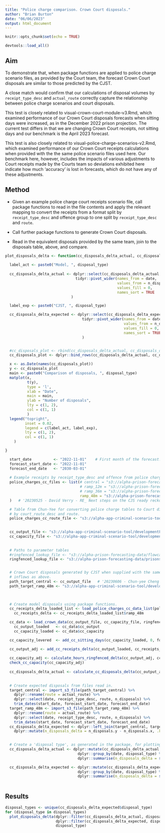 ```yaml
---
title: "Police charge comparison. Crown Court disposals."
author: "Brian Burton"
date: "06/06/2023"
output: html_document
---
```


```r
knitr::opts_chunk$set(echo = TRUE)

devtools::load_all()
```

## Aim

To demonstrate that, when package functions are applied to police charge
scenario files, as provided by the Court team, the forecast Crown Court
disposals are similar to those predicted by the CJST.

A close match would confirm that our calculations of disposal volumes by
`receipt_type_desc` and `actual_route` correctly capture the relationship
between police charge scenarios and court disposals.

This test is closely related to visual-crown-court-module-v3.Rmd, which
examined performance of our Crown Court disposals forecasts when sitting days
were increased, as in the December 2022 prison projection. The current test
differs in that we are changing Crown Court receipts, not sitting days and our
benchmark is the April 2023 forecast.

This test is also closely related to visual-police-charge-scenarios-v2.Rmd,
which examined performance of our Crown Court receipts calculations when
provided with the the same police scenario files used here. Our benchmark here,
however, includes the impacts of various adjustments to Court receipts made by
the Courts team so deviations exhibited here indicate how much 'accuracy' is
lost in forecasts, which do not have any of these adjustments.


## Method

* Given an example police charge court receipts scenario file, call package
  functions to read in the file contents and apply the
  relevant mapping to convert the receipts from a format split by
  `receipt_type_desc` and offence group to one split by `receipt_type_desc` and
  `route`.

* Call further package functions to generate Crown Court disposals.
  
* Read in the equivalent disposals provided by the same team, join to the
  disposals table, above, and compare.
  

```r

plot_disposals_delta <- function(cc_disposals_delta_actual, cc_disposals_delta_expected, disposal_type) {
  
  label_act <- paste0("Model, ", disposal_type)
  
  cc_disposals_delta_actual <- dplyr::select(cc_disposals_delta_actual, date, n_disposals_delta) %>%
                                tidyr::pivot_wider(names_from = date,
                                                   values_from = n_disposals_delta,
                                                   values_fill = 0,
                                                   names_sort = TRUE
                              )

  label_exp <- paste0("CJST, ", disposal_type)

  cc_disposals_delta_expected <- dplyr::select(cc_disposals_delta_expected, date, n_disposals_delta) %>%
                                   tidyr::pivot_wider(names_from = date,
                                                      values_from = n_disposals_delta,
                                                      values_fill = 0,
                                                      names_sort = TRUE
                                   )


  #cc_disposals_plot <- rbind(cc_disposals_delta_actual, cc_disposals_delta_expected)
  cc_disposals_plot <- dplyr::bind_rows(cc_disposals_delta_actual, cc_disposals_delta_expected)

  x <- as.Date(names(cc_disposals_plot))
  y <- cc_disposals_plot
  main <- paste0("Comparison of disposals, ", disposal_type)
  matplot(x,
          t(y),
          type = 'l',
          xlab = "Date",
          main = main,
          ylab = "Number of disposals",
          lty = c(1, 2),
          col = c(1, 1)
          )
  legend("topright",
         inset = 0.02,
         legend = c(label_act, label_exp),
         lty = c(1, 2),
         col = c(1, 1)
    )

}

```

```r

  start_date          <- "2022-11-01"    # First month of the forecast. Used for verifying inputs.
  forecast_start_date <- "2022-11-01"
  forecast_end_date   <- "2030-03-01"
  
  # Example receipts by receipt_type_desc and offence from police charge scenarios.
  police_charges_cc_files <- list(# central = "s3://alpha-prison-forecasting-data/prisons-ready-reckoner/prisonsreadyreckoner/test-files/test-police-demand-scenarios/April23_mid_pandemic_real_for_ready_reckoner.csv", # Records the total number of Crown Court receipts used as a baseline in the April 2023 projections. Includes background values from various sources, and an increase in charge numbers over a 24-month period.
                                  # ramp_12m = "s3://alpha-prison-forecasting-data/prisons-ready-reckoner/prisonsreadyreckoner/test-files/test-police-demand-scenarios/April23_mid_pandemic_real_12m_ramp_for_ready_reckoner.csv", # Records how Crown Court receipts would change if police charge numbers were increased over a 12-month period instead of over a 24-month period. Records differences relative to the values in April23_mid_pandemic_real_for_ready_reckoner.csv.
                                  # ramp_36m = "s3://alpha-prison-forecasting-data/prisons-ready-reckoner/prisonsreadyreckoner/test-files/test-police-demand-scenarios/April23_mid_pandemic_real_36m_ramp_for_ready_reckoner.csv", # Records how Crown Court receipts would change if police charge numbers were increased over a 36-month period instead of over a 24-month period. Records differences relative to the values in April23_mid_pandemic_real_for_ready_reckoner.csv.
                                  ramp_48m = "s3://alpha-prison-forecasting-data/prisons-ready-reckoner/prisonsreadyreckoner/test-files/test-police-demand-scenarios/April23_mid_pandemic_real_48m_ramp_for_ready_reckoner.csv" # Records how Crown Court receipts would change if police charge numbers were increased over a 48-month period instead of over a 24-month period. Records differences relative to the values in April23_mid_pandemic_real_for_ready_reckoner.csv.
  )   # '20230525 - David Verry - RE_ Next steps on the CJS ready reckoner.eml'

  # Table from Chun-Yee for converting police charge tables to Court disposals
  # by court_route_desc and route.
  police_charges_cc_route_file <- "s3://alpha-app-criminal-scenario-tool/developmentFolder/Dev_apr23_v1/crown_court_modelling/ccs_snapshot_20230125_jan23version/routes.csv"   # '20230518 - Chun-yee Cheng - cjst pre-covid route distribution.msg'  

  
  cc_output_file <- "s3://alpha-app-criminal-scenario-tool/developmentFolder/Dev_apr23_v1/model_outputs/sensitivity_baseline_230412_0819/crown-output-apr23_s4.csv"   # '20230502 - Chun-yee Cheng - RE_ Testing our assumptions with a second Crown Court scenario_.msg'
  cc_capacity_file <- "s3://alpha-app-criminal-scenario-tool/developmentFolder/Dev_apr23_v1/model_outputs/sensitivity_baseline_230412_0819/sd_htpsd_adjusted_apr23_s4.csv"   # '20230502 - Chun-yee Cheng - RE_ Testing our assumptions with a second Crown Court scenario_.msg'
  
  
  # Paths to parameter tables
  #ringfenced_lookup_file <- "s3://alpha-prison-forecasting-data/flowcast/data/ringfenced-lookup-20230502-shiny-v0.0.0-OFFICIAL.csv"
  ringfenced_lookup_file <- "s3://alpha-prison-forecasting-data/prisons-ready-reckoner/prisonsreadyreckoner/test-files/test-ringfenced-lookup.csv"


  # Crown Court disposals generated by CJST when supplied with the same
  # inflows as above.
  path_target_central <- cc_output_file   # '20230606 - Chun-yee Cheng - RE_ QA of ready reckoner Crown receipt calculations.msg'
  path_target_ramp_48m <- "s3://alpha-app-criminal-scenario-tool/developmentFolder/Dev_apr23_v1/model_outputs/sensitivity_RR_receipts_ramp_48m_230531_1101/crown-output-apr23_s4.csv"   # '20230606 - Chun-yee Cheng - RE_ QA of ready reckoner Crown receipt calculations.msg'

 
  
  # Create model disposals using package functions.
  cc_receipts_delta_loaded_list <- load_police_charges_cc_data_list(police_charges_cc_route_file, police_charges_cc_files, start_date, forecast_start_date, forecast_end_date)
    cc_receipts_delta <- cc_receipts_delta_loaded_list$ramp_48m

  cc_data <- load_crown_data(cc_output_file, cc_capacity_file, ringfenced_lookup_file, start_date, forecast_start_date, forecast_end_date)
    cc_output_loaded   <- cc_data$cc_output
    cc_capacity_loaded <- cc_data$cc_capacity

  cc_capacity_levered  <- add_cc_sitting_days(cc_capacity_loaded, 0, forecast_start_date)

  cc_output_adj <- add_cc_receipts_delta(cc_output_loaded, cc_receipts_delta)
  
  cc_capacity_adj <- calculate_hours_ringfenced_delta(cc_output_adj, cc_capacity_levered)
  check_cc_capacity(cc_capacity_adj)
  
  cc_disposals_delta_actual <- calculate_cc_disposals_delta(cc_output_adj, cc_capacity_adj)
    
    
  # Create expected disposals from files read in.
  target_central <- import_s3_file(path_target_central) %>%
    dplyr::rename(route = actual_route) %>%
    dplyr::select(date, receipt_type_desc, route, n_disposals) %>%
    trim_dates(start_date, forecast_start_date, forecast_end_date)
  target_ramp_48m <- import_s3_file(path_target_ramp_48m) %>%
    dplyr::rename(route = actual_route) %>%
    dplyr::select(date, receipt_type_desc, route, n_disposals) %>%
    trim_dates(start_date, forecast_start_date, forecast_end_date)
  cc_disposals_delta_expected <- dplyr::left_join(target_central, target_ramp_48m, by = c("date", "receipt_type_desc", "route")) %>%
    dplyr::mutate(n_disposals_delta = n_disposals.y - n_disposals.x, .keep = "unused")

  
  # Create a 'disposal type', as generated in the package, for plotting
  cc_disposals_delta_actual <- dplyr::mutate(cc_disposals_delta_actual, disposal_type = paste0("cc_", route)) %>%
                                 dplyr::group_by(date, disposal_type) %>%
                                 dplyr::summarise(n_disposals_delta = sum(n_disposals_delta, na.rm = TRUE), .groups = "drop")

  cc_disposals_delta_expected <- dplyr::mutate(cc_disposals_delta_expected, disposal_type = paste0("cc_", route)) %>%
                                 dplyr::group_by(date, disposal_type) %>%
                                 dplyr::summarise(n_disposals_delta = sum(n_disposals_delta, na.rm = TRUE), .groups = "drop")
  

```


<!--```{r}

print(min(cc_disposals_delta_actual$date))
print(min(cc_disposals_delta_expected$date))
print(max(cc_disposals_delta_actual$date))
print(max(cc_disposals_delta_expected$date))

``` -->

## Results

```r

disposal_types <- unique(cc_disposals_delta_expected$disposal_type)
for (disposal_type in disposal_types)
  plot_disposals_delta(dplyr::filter(cc_disposals_delta_actual, disposal_type == !!disposal_type),
                       dplyr::filter(cc_disposals_delta_expected, disposal_type == !!disposal_type),
                       disposal_type)

```



